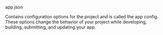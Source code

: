 
<RawH3>app.json</RawH3>

Contains configuration options for the project and is called the app config. These options change the behavior of your project while developing, building, submitting, and updating your app.
